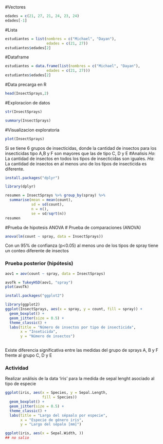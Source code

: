 #Vectores
```r
edades = c(21, 27, 21, 24, 23, 24)
edades[-1]
```
#Lista
```r
estudiantes = list(nombres = c("Michael", "Dayan"), 
                   edades = c(21, 27))
estudiantes$edades[2]
```
#Dataframe
```r
estudiantes = data.frame(list(nombres = c("Michael", "Dayan"), 
                   edades = c(21, 27))) 
estudiantes$edades[2]
```
#Data precarga en R
```r
head(InsectSprays,2)
```

#Exploracion de datos
```r
str(InsectSprays)
```
```r
summary(InsectSprays)
```
#Visualizacion exploratoria
```r
plot(InsectSprays)
```

Si se tiene 6 grupos de insecticidas, donde la cantidad de insectos para los insecticidas 
tipo A,B  y F son mayores que las de tipo C, D y E
#Analisis
$Ho:$ La cantidad de insectos en todos los tipos de insecticidas son iguales.
$Ha:$ La cantidad de insectos en al menos uno de los tipos de insecticida es diferente.
```r
install.packages("dplyr")
```
```r
library(dplyr)
```

```r
resumen = InsectSprays %>% group_by(spray) %>%  
  summarise(mean = mean(count), 
            sd = sd(count),
            n = n(), 
            se = sd/sqrt(n))
resumen
```
#Prueba de hipotesis ANOVA
# Prueba de comparaciones (ANOVA)
```r
anova(lm(count ~ spray, data = InsectSprays))
```
Con un 95% de confianza (p<0.05) al menos uno de los tipos de spray tiene un conteo diferente de insectos

### Prueba posterior (hipótesis)
```r
aov1 = aov(count ~ spray, data = InsectSprays)

avoTk = TukeyHSD(aov1, "spray")
plot(avoTk)
```
```r
install.packages("ggplot2")
```

```r
library(ggplot2)
ggplot(InsectSprays, aes(x = spray, y = count, fill = spray)) +
  geom_boxplot() +
  geom_jitter(size = 0.5) + 
  theme_classic() +
  labs(title = "Número de insectos por tipo de insecticida", 
       x = "Inseticida", 
       y = "Número de insectos")
  
```
Existe diferencia significativa entre las medidas del grupo de sprays A, B y F frente al grupo C, D y E

### Actividad
Realizar análisis de la data 'iris' para la medida de sepal lenght asociado al tipo de especie


```r
ggplot(iris, aes(x = Species, y = Sepal.Length,
                 fill = Species))
  geom_boxplot() +
  geom_jitter(size = 0.5) + 
  theme_classic() +
  labs(title = "Largo del sépaalo por especie", 
       x = "Especie de género iris", 
       y = "Largo del sépalo [mm]")

```

```r
ggplot(iris, aes(x = Sepal.Width, ))
## no salio
```


